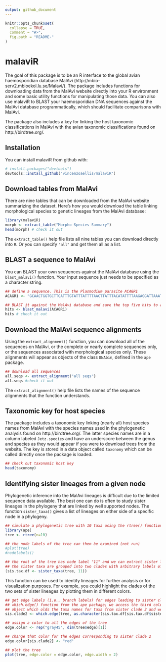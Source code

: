 ```yaml
---
output: github_document
---
```


<!-- README.md is generated from README.Rmd. Please edit that file -->

```r
knitr::opts_chunk$set(
  collapse = TRUE,
  comment = "#>",
  fig.path = "README-"
)
```

# malaviR

The goal of this package is to be an R interface to the global avian haemosporidian database MalAvi (http://mbio-serv2.mbioekol.lu.se/Malavi/). The package includes functions for downloading data from the MalAvi website directly into your R environment and some basic utility functions for manipulating those data. You can also use malaviR to BLAST your haemosporidian DNA sequences against the MalAvi database programmatically, which should facilitate comparisons with MalAvi.  
  
The package also includes a key for linking the host taxonomic classifications in MalAvi with the avian taxonomic classifications found on http://birdtree.org/.

## Installation

You can install malaviR from github with:

```r
# install.packages("devtools")
devtools::install_github("vincenzoaellis/malaviR")
```

## Download tables from MalAvi

There are nine tables that can be downloaded from the MalAvi website summarizing the dataset. Here's how you would download the table linking morphological species to genetic lineages from the MalAvi database:

```r
library(malaviR)
morph <- extract_table("Morpho Species Summary")
head(morph) # check it out
```

The `extract_table()` help file lists all nine tables you can download directly into `R`. Or you can specify `"all"` and get them all as a list.  

## BLAST a sequence to MalAvi

You can BLAST your own sequences against the MalAvi database using the `blast_malavi()` function. Your input sequence just needs to be specified as a character string.  

```r
## define a sequence. This is the Plasmodium parasite ACAGR1
ACAGR1 <- "GCAACTGGTGCTTCATTTGTATTTATTTTAACTTATTTACATATTTTAAGAGGATTAAATTATTCATATTCATATTTACCTTTATCATGGATATCTGGATTAATAATATTTTTAATATCTATAGTAACAGCTTTTATGGGTTACGTATTACCTTGGGGTCAAATGAGTTTCTGGGGTGCTACCGTAATAACTAATTTATTATATTTTATACCTGGACTAGTTTCATGGATATGTGGTGGATATCTTGTAAGTGACCCAACCTTAAAAAGATTCTTTGTACTACATTTTACATTTCCTTTTATAGCTTTATGTATTGTATTTATACATATATTCTTTCTACATTTACAAGGTAGCACAAATCCTTTAGGGTATGATACAGCTTTAAAAATACCCTTCTATCCAAATCTTTTAAGTCTTGATATTAAAGGATTTAATAATGTATTAGTATTATTTTTAGCACAAAGTTTATTTGGAATACT"

## BLAST it against the MalAvi database and save the top five hits to a data frame
hits <- blast_malavi(ACAGR1)
hits # check it out
```

## Download the MalAvi sequence alignments

Using the `extract_alignment()` function, you can download all of the sequences on MalAvi, or the complete or nearly complete sequences only, or the sequences associated with morphological species only. These alignments will appear as objects of the class `DNAbin`, defined in the `ape` package.

```r
## download all sequences
all.seqs <- extract_alignment("all seqs")
all.seqs #check it out
```

The `extract_alignment()` help file lists the names of the sequence alignments that the function understands.

## Taxonomic key for host species

The package includes a taxonomic key linking (nearly all) host species names from MalAvi with the species names used in the phylogenetic analysis found on http://birdtree.org/. The latter species names are in a column labeled `Jetz.species` and have an underscore between the genus and species as they would appear if you were to download trees from the website. The key is stored in a data object called `taxonomy` which can be called directly once the package is loaded.

```r
## check out taxonomic host key
head(taxonomy)
```

## Identifying sister lineages from a given node

Phylogenetic inference into the MalAvi lineages is difficult due to the limited sequence data available. The best one can do is often to study sister lineages in the phylogeny that are linked by well supported nodes. The function `sister_taxa()` gives a list of lineages on either side of a specific node in a phylogeny.

```r
## simulate a phylogenetic tree with 10 taxa using the rtree() function in the ape package
library(ape)
tree <- rtree(n=10)

## the node labels of the tree can then be examined (not run)
#plot(tree)
#nodelabels()

## the root of the tree has node label "11" and we can extract sister lineages from the root;
## the sister taxa are grouped into two clades with arbitrary labels of "1" and "2"
(sis.tax.df <- sister_taxa(tree, 11))
```

This function can be used to identify lineages for further analysis or for visualization purposes. For example, you could highlight the clades of the two sets of sister lineages by plotting them in different colors.

```r
## get edge labels (i.e., branch labels) for edges leading to sister clade 2 using the
## which.edge() function from the ape package; we access the third column from the sis.tax.df
## object which olds the taxa names for taxa from sister clade 2 and we convert the names to characters
sis.clade2 <- which.edge(tree, as.character(sis.tax.df[sis.tax.df$sister.clade == 2, 3]))

## assign a color to all the edges of the tree
edge.color <- rep("gray45", dim(tree$edge)[1])

## change that color for the edges corresponding to sister clade 2
edge.color[sis.clade2] <- "red"

## plot the tree
plot(tree, edge.color = edge.color, edge.width = 2)
```

